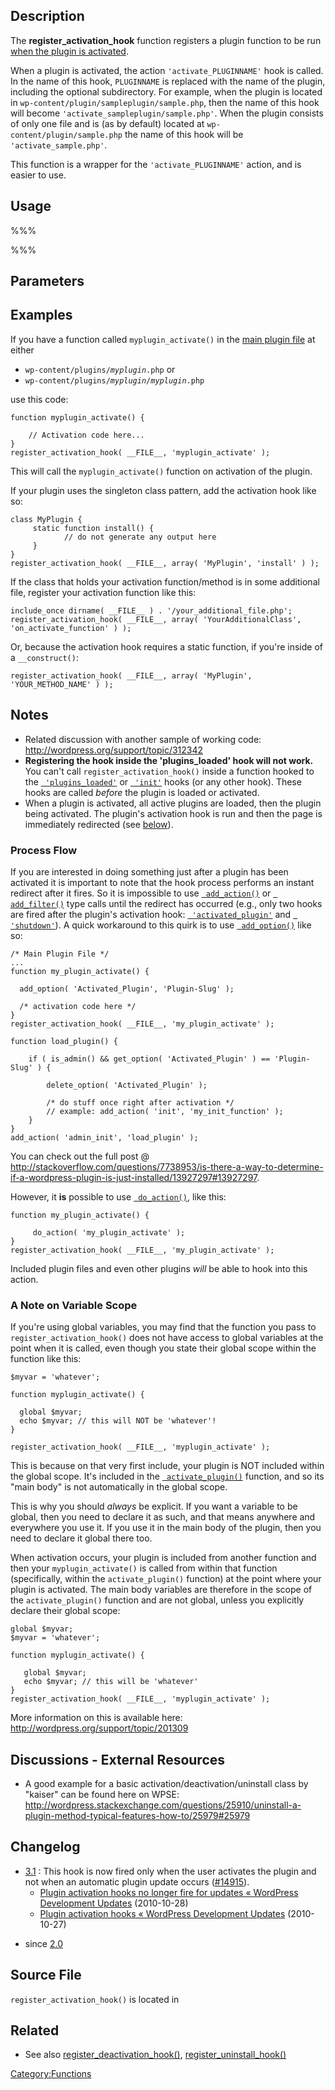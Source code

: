{{Languages|
{{en|Function_Reference/register_activation_hook}}
{{ja|関数リファレンス/register_activation_hook}}
}}
== Description ==

The '''register_activation_hook''' function registers a plugin function to be run [[Managing_Plugins#Installing_Plugins|when the plugin is activated]].

When a plugin is activated, the action <tt>'activate_PLUGINNAME'</tt> hook is called. In the name of this hook, <tt>PLUGINNAME</tt> is replaced with the name of the plugin, including the optional subdirectory. For example, when the plugin is located in <tt>wp-content/plugin/sampleplugin/sample.php</tt>, then the name of this hook will become <tt>'activate_sampleplugin/sample.php'</tt>. When the plugin consists of only one file and is (as by default) located at <tt>wp-content/plugin/sample.php</tt> the name of this hook will be <tt>'activate_sample.php'</tt>.

This function is a wrapper for the <tt>'activate_PLUGINNAME'</tt> action, and is easier to use.

== Usage ==
%%% <?php register_activation_hook( $file, $function ); ?> %%%
== Parameters ==
{{Parameter|$file|string|Path to the [[Writing_a_Plugin#Plugin_Files|main plugin file]] inside the <tt>wp-content/plugins</tt> directory. A full path will work.}}
{{Parameter|$function|callback|The function to be run when the plugin is activated. Any of [http://us2.php.net/manual/en/language.pseudo-types.php#language.types.callback PHP's callback pseudo-types] will work.}}

== Examples ==

If you have a function called <tt>myplugin_activate()</tt> in the [[Writing_a_Plugin#Plugin_Files|main plugin file]] at either 
*	<tt>wp-content/plugins/<var>myplugin</var>.php</tt> or
*	<tt>wp-content/plugins/<var>myplugin</var>/<var>myplugin</var>.php</tt>
use this code:
<pre>
function myplugin_activate() {

    // Activation code here...
}
register_activation_hook( __FILE__, 'myplugin_activate' );
</pre>

This will call the <tt>myplugin_activate()</tt> function on activation of the plugin.

If your plugin uses the singleton class pattern, add the activation hook like so:

 class MyPlugin {
      static function install() {
             // do not generate any output here
      }
 }
 register_activation_hook( __FILE__, array( 'MyPlugin', 'install' ) );

If the class that holds your activation function/method is in some additional file, register your activation function like this:

<pre>
include_once dirname( __FILE__ ) . '/your_additional_file.php';
register_activation_hook( __FILE__, array( 'YourAdditionalClass', 'on_activate_function' ) );
</pre>

Or, because the activation hook requires a static function, if you're inside of a <tt>__construct()</tt>:

<pre>register_activation_hook( __FILE__, array( 'MyPlugin', 'YOUR_METHOD_NAME' ) );</pre>

== Notes ==

* Related discussion with another sample of working code: http://wordpress.org/support/topic/312342 
* <strong>Registering the hook inside the 'plugins_loaded' hook will not work.</strong> You can't call <tt>register_activation_hook()</tt> inside a function hooked to the <tt>[[Plugin_API/Action_Reference/plugins_loaded | 'plugins_loaded']]</tt> or <tt>[[Plugin_API/Action_Reference/init | 'init']]</tt> hooks (or any other hook). These hooks are called ''before'' the plugin is loaded or activated.
* When a plugin is activated, all active plugins are loaded, then the plugin being activated. The plugin's activation hook is run and then the page is immediately redirected (see [[#Process_Flow|below]]).

=== Process Flow ===

If you are interested in doing something just after a plugin has been activated it is important to note that the hook process performs an instant redirect after it fires.  So it is impossible to use <tt>[[Function_Reference/add_action | add_action()]]</tt> or <tt>[[Function_Reference/add_filter | add_filter()]]</tt> type calls until the redirect has occurred (e.g., only two hooks are fired after the plugin's activation hook: <tt>[[Plugin_API/Action_Reference/activated_plugin | 'activated_plugin']]</tt> and <tt>[[Plugin_API/Action_Reference/shutdown | 'shutdown']]</tt>).  A quick workaround to this quirk is to use <tt>[[Function_Reference/add_option | add_option()]]</tt> like so:

<pre>
/* Main Plugin File */
...
function my_plugin_activate() {

  add_option( 'Activated_Plugin', 'Plugin-Slug' );

  /* activation code here */
}
register_activation_hook( __FILE__, 'my_plugin_activate' );

function load_plugin() {

    if ( is_admin() && get_option( 'Activated_Plugin' ) == 'Plugin-Slug' ) {

        delete_option( 'Activated_Plugin' );

        /* do stuff once right after activation */
        // example: add_action( 'init', 'my_init_function' );
    }
}
add_action( 'admin_init', 'load_plugin' );
</pre>

You can check out the full post @ http://stackoverflow.com/questions/7738953/is-there-a-way-to-determine-if-a-wordpress-plugin-is-just-installed/13927297#13927297.

However, it '''is''' possible to use <tt>[[Function_Reference/do_action | do_action()]]</tt>, like this:

<pre>
function my_plugin_activate() {

     do_action( 'my_plugin_activate' );
}
register_activation_hook( __FILE__, 'my_plugin_activate' );
</pre>

Included plugin files and even other plugins ''will'' be able to hook into this action.

=== A Note on Variable Scope ===

If you're using global variables, you may find that the function you pass to <tt>register_activation_hook()</tt> does not have access to global variables at the point when it is called, even though you state their global scope within the function like this:

<pre>
$myvar = 'whatever';

function myplugin_activate() {

  global $myvar;
  echo $myvar; // this will NOT be 'whatever'!
}

register_activation_hook( __FILE__, 'myplugin_activate' );
</pre>

This is because on that very first include, your plugin is NOT included within the global scope. It's included in the <tt>[[Function_Reference/activate_plugin | activate_plugin()]]</tt> function, and so its "main body" is not automatically in the global scope.

This is why you should ''always'' be explicit. If you want a variable to be global, then you need to declare it as such, and that means anywhere and everywhere you use it. If you use it in the main body of the plugin, then you need to declare it global there too.

When activation occurs, your plugin is included from another function and then your <tt>myplugin_activate()</tt> is called from within that function (specifically, within the <tt>activate_plugin()</tt> function) at the point where your plugin is activated. The main body variables are therefore in the scope of the <tt>activate_plugin()</tt> function and are not global, unless you explicitly declare their global scope:

<pre>
global $myvar;
$myvar = 'whatever';

function myplugin_activate() {

   global $myvar;
   echo $myvar; // this will be 'whatever'
}
register_activation_hook( __FILE__, 'myplugin_activate' );
</pre>

More information on this is available here: http://wordpress.org/support/topic/201309

== Discussions - External Resources ==
* A good example for a basic activation/deactivation/uninstall class by "kaiser" can be found here on WPSE: http://wordpress.stackexchange.com/questions/25910/uninstall-a-plugin-method-typical-features-how-to/25979#25979

== Changelog ==

* [[Version 3.1|3.1]] : This hook is now fired only when the user activates the plugin and not when an automatic plugin update occurs ([http://core.trac.wordpress.org/ticket/14915 #14915]).
** [http://wpdevel.wordpress.com/2010/10/27/plugin-activation-hooks-no-longer-fire-for-updates/ Plugin activation hooks no longer fire for updates « WordPress Development Updates] (2010-10-28)
** [http://wpdevel.wordpress.com/2010/10/27/plugin-activation-hooks/ Plugin activation hooks « WordPress Development Updates] (2010-10-27)

* since [[Version 2.0|2.0]]

== Source File ==

<tt>register_activation_hook()</tt> is located in {{Trac|wp-includes/plugin.php}}

== Related ==

* See also [[Function_Reference/register_deactivation_hook|register_deactivation_hook()]], [[Function_Reference/register_uninstall_hook|register_uninstall_hook()]]

{{Tag Footer}}

[[Category:Functions]]